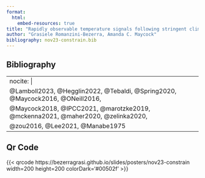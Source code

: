 ```yaml
---
format:
  html:
    embed-resources: true
title: "Rapidly observable temperature signals following stringent climate mitigation" 
author: "Grasiele Romanzini-Bezerra, Amanda C. Maycock"
bibliography: nov23-constrain.bib
---
```


## Bibliography{.smaller}

---
nocite: |
  @Lamboll2023, @Hegglin2022, @Tebaldi, @Spring2020, @Maycock2016, @ONeill2016,
  @Maycock2018, @IPCC2021, @marotzke2019, @mckenna2021, @maher2020, @zelinka2020,
  @zou2016, @Lee2021, @Manabe1975
---

::: {#refs}
:::

## Qr Code

{{< qrcode https://bezerragrasi.github.io/slides/posters/nov23-constrain width=200 height=200 colorDark='#00502f' >}}